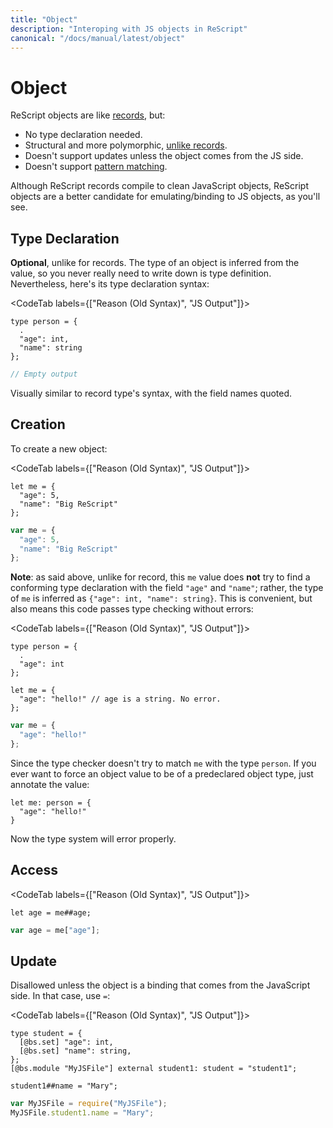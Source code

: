 ```yaml
---
title: "Object"
description: "Interoping with JS objects in ReScript"
canonical: "/docs/manual/latest/object"
---
```


# Object

ReScript objects are like [records](record.md), but:

- No type declaration needed.
- Structural and more polymorphic, [unlike records](record.md#record-types-are-found-by-field-name).
- Doesn't support updates unless the object comes from the JS side.
- Doesn't support [pattern matching](pattern-matching-destructuring.md).

<!-- TODO: support update man -->

Although ReScript records compile to clean JavaScript objects, ReScript objects are a better candidate for emulating/binding to JS objects, as you'll see.

## Type Declaration

**Optional**, unlike for records. The type of an object is inferred from the value, so you never really need to write down is type definition. Nevertheless, here's its type declaration syntax:

<CodeTab labels={["Reason (Old Syntax)", "JS Output"]}>

```re
type person = {
  .
  "age": int,
  "name": string
};
```
```js
// Empty output
```

</CodeTab>

Visually similar to record type's syntax, with the field names quoted.

## Creation

To create a new object:

<CodeTab labels={["Reason (Old Syntax)", "JS Output"]}>

```re
let me = {
  "age": 5,
  "name": "Big ReScript"
};
```
```js
var me = {
  "age": 5,
  "name": "Big ReScript"
};
```

</CodeTab>

**Note**: as said above, unlike for record, this `me` value does **not** try to find a conforming type declaration with the field `"age"` and `"name"`; rather, the type of `me` is inferred as `{"age": int, "name": string}`. This is convenient, but also means this code passes type checking without errors:

<CodeTab labels={["Reason (Old Syntax)", "JS Output"]}>

```re
type person = {
  .
  "age": int
};

let me = {
  "age": "hello!" // age is a string. No error.
};
```
```js
var me = {
  "age": "hello!"
};
```

</CodeTab>

Since the type checker doesn't try to match `me` with the type `person`. If you ever want to force an object value to be of a predeclared object type, just annotate the value:

```re
let me: person = {
  "age": "hello!"
}
```

Now the type system will error properly.

## Access

<CodeTab labels={["Reason (Old Syntax)", "JS Output"]}>

```re
let age = me##age;
```
```js
var age = me["age"];
```

</CodeTab>

## Update

Disallowed unless the object is a binding that comes from the JavaScript side. In that case, use `=`:

<CodeTab labels={["Reason (Old Syntax)", "JS Output"]}>

```re
type student = {
  [@bs.set] "age": int,
  [@bs.set] "name": string,
};
[@bs.module "MyJSFile"] external student1: student = "student1";

student1##name = "Mary";
```
```js
var MyJSFile = require("MyJSFile");
MyJSFile.student1.name = "Mary";
```

</CodeTab>

<!-- TODO: connect to externals -->
